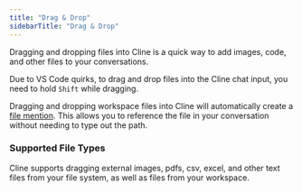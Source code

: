 ```yaml
---
title: "Drag & Drop"
sidebarTitle: "Drag & Drop"
---
```


Dragging and dropping files into Cline is a quick way to add images, code, and other files to your conversations.

<Note>Due to VS Code quirks, to drag and drop files into the Cline chat input, you need to hold `Shift` while dragging.</Note>

Dragging and dropping workspace files into Cline will automatically create a [file mention](/features/at-mentions/file-mentions). This allows you to reference the file in your conversation without needing to type out the path.

### Supported File Types

Cline supports dragging external images, pdfs, csv, excel, and other text files from your file system, as well as files from your workspace.
